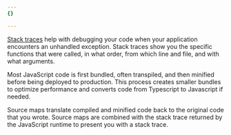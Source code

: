 ```yaml
---
{}

---
```


[Stack traces](https://developer.mozilla.org/en-US/docs/Web/JavaScript/Reference/Global_Objects/Error/stack) help with debugging your code when your application encounters an unhandled exception. Stack traces show you the specific functions that were called, in what order, from which line and file, and with what arguments.

Most JavaScript code is first bundled, often transpiled, and then minified before being deployed to production. This process creates smaller bundles to optimize performance and converts code from Typescript to Javascript if needed.

Source maps translate compiled and minified code back to the original code that you wrote. Source maps are combined with the stack trace returned by the JavaScript runtime to present you with a stack trace.
